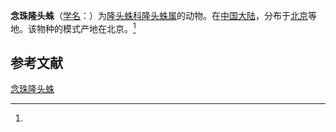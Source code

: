 {{Speciesbox
| name = 念珠隆头蛛
| status = 
| status_system = 
| image = 
| genus = Eresus
| species = granosus
| authority = (Simon, 1895)<ref name='id12892'>{{cite web| url =http://www.bioinfo.cn/db05/BjdwSpecies.php?action=view&id=12892| title =念珠隆头蛛| work =《中国动物物种编目数据库》| publisher =中国科学院微生物研究所| author =中国科学院动物研究所| accessdate =2009-04-28| deadurl =yes| archiveurl =https://web.archive.org/web/20160305013527/http://www.bioinfo.cn/db05/BjdwSpecies.php?action=view&id=12892| archivedate =2016-03-05}}</ref>
}}

'''念珠隆头蛛'''（[[学名|学名]]：{{lang|la|''Eresus granosus''}}）为[[隆头蛛科|隆头蛛科]][[隆头蛛属|隆头蛛属]]的动物。在[[中国大陆|中国大陆]]，分布于[[北京|北京]]等地。该物种的模式产地在北京。<ref name='id12892'/>

== 参考文献 ==
{{reflist}}

{{Wikispecies|Eresus granosus}}
{{Taxonbar|from=Q3235935}}

[[Category:隆头蛛属|念珠隆头蛛]]


{{蜘蛛小作品}}